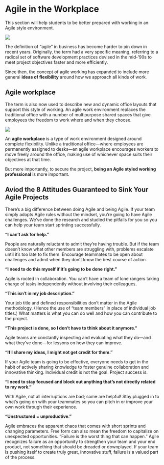 # Agile in the Workplace {#agile}

This section will help students to be better prepared with working in an Agile style environment.

![](https://res.cloudinary.com/monday-blogs/fl_lossy,f_auto,q_auto/wp-blog/2019/10/Introduction-to-Agile.png)

The definition of “agile” in business has become harder to pin down in recent years. Originally, the term had a very specific meaning, referring to a radical set of software development practices devised in the mid-’90s to meet project objectives faster and more efficiently. 

Since then, the concept of agile working has expanded to include more general **ideas of flexibility** around how we approach all kinds of work. 

## Agile workplace
The term is also now used to describe new and dynamic office layouts that support this style of working. An agile work environment replaces the traditional office with a number of multipurpose shared spaces that give employees the freedom to work where and when they choose.

![](https://www.wework.com/ideas/wp-content/uploads/sites/4/2021/05/21-0317-Graphics-07-Full-Floor-Collab-Hub_v1-800x571.jpg)

An **agile workplace** is a type of work environment designed around complete flexibility. Unlike a traditional office—where employees are permanently assigned to desks—an agile workplace encourages workers to move freely around the office, making use of whichever space suits their objectives at that time.

But more importantly, to secure the project, **being an Agile styled working professional** is more important.

## Aviod the 8 Attitudes Guaranteed to Sink Your Agile Projects

There’s a big difference between doing Agile and being Agile. If your team simply adopts Agile rules without the mindset, you’re going to have Agile challenges. We've done the research and studied the pitfalls for you so you can help your team start sprinting successfully.

**"I can't ask for help."**

People are naturally reluctant to admit they're having trouble. But if the team doesn't know what other members are struggling with, problems escalate until it's too late to fix them. Encourage teammates to be open about challenges and admit when they don’t know the best course of action.

**"I need to do this myself if it’s going to be done right.” **

Agile is rooted in collaboration. You can't have a team of lone rangers taking charge of tasks independently without involving their colleagues.


**“This isn’t in my job description." **

Your job title and defined responsibilities don't matter in the Agile methodology. (Hence the use of "team members" in place of individual job titles.) What matters is what you can do well and how you can contribute to the project.

**“This project is done, so I don’t have to think about it anymore."**

Agile teams are constantly inspecting and evaluating what they do—and what they’ve done—for lessons on how they can improve.

**“If I share my ideas, I might not get credit for them." **

If your Agile team is going to be effective, everyone needs to get in the habit of actively sharing knowledge to foster genuine collaboration and innovative thinking. Individual credit is not the goal. Project success is.

**“I need to stay focused and block out anything that’s not directly related to my work."**

With Agile, not all interruptions are bad; some are helpful! Stay plugged in to what’s going on with your teammates so you can pitch in or improve your own work through their experience.

**"Unstructured = unproductive."**

Agile embraces the apparent chaos that comes with short sprints and changing parameters. Free form can also mean the freedom to capitalize on unexpected opportunities.
“Failure is the worst thing that can happen." Agile recognizes failure as an opportunity to strengthen your team and your end product, not something that should be dreaded or downplayed. If your team is pushing itself to create truly great, innovative stuff, failure is a valued part of the process.
